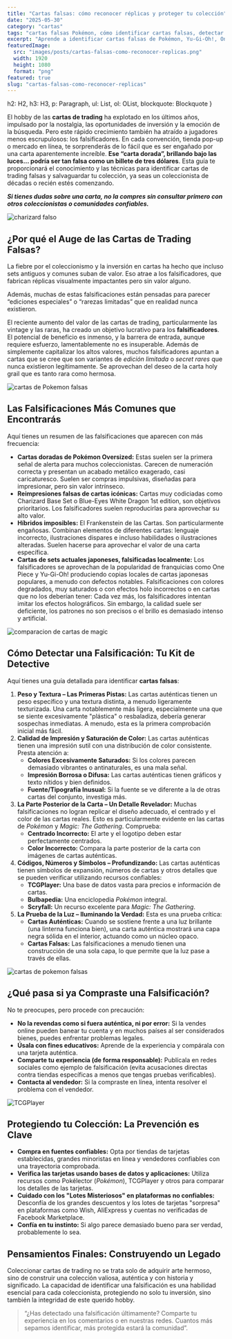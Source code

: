 ```yaml
---
title: "Cartas falsas: cómo reconocer réplicas y proteger tu colección"
date: "2025-05-30"
category: "cartas"
tags: "cartas falsas Pokémon, cómo identificar cartas falsas, detectar cartas de trading falsas, cartas fake Yu-Gi-Oh, cartas doradas falsas, proteger colección de cartas, diferencias carta original y falsa"
excerpt: "Aprende a identificar cartas falsas de Pokémon, Yu-Gi-Oh!, One Piece y más. Descubre los tipos de falsificaciones más comunes y cómo proteger tu colección con técnicas prácticas y recursos útiles."
featuredImage:
  src: "images/posts/cartas-falsas-como-reconocer-replicas.png"
  width: 1920
  height: 1080
  format: "png"
featured: true
slug: "cartas-falsas-como-reconocer-replicas"
---
```



  h2: H2,
  h3: H3,
  p: Paragraph,
  ul: List,
  ol: OList,
  blockquote: Blockquote
}

El hobby de las **cartas de trading** ha explotado en los últimos años, impulsado por la nostalgia, las oportunidades de inversión y la emoción de la búsqueda. Pero este rápido crecimiento también ha atraído a jugadores menos escrupulosos: los falsificadores. En cada convención, tienda pop-up o mercado en línea, te sorprenderás de lo fácil que es ser engañado por una carta aparentemente increíble. **Ese “carta dorada”, brillando bajo las luces... podría ser tan falsa como un billete de tres dólares**. Esta guía te proporcionará el conocimiento y las técnicas para identificar cartas de trading falsas y salvaguardar tu colección, ya seas un coleccionista de décadas o recién estés comenzando.

***Si tienes dudas sobre una carta, no la compres sin consultar primero con otros coleccionistas o comunidades confiables.***

<Image src="/images/posts/charizard-falso.webp" alt="charizard falso" className="rounded-xl shadow-md" />

## **¿Por qué el Auge de las Cartas de Trading Falsas?**

La fiebre por el coleccionismo y la inversión en cartas ha hecho que incluso sets antiguos y comunes suban de valor. Eso atrae a los falsificadores, que fabrican réplicas visualmente impactantes pero sin valor alguno.

Además, muchas de estas falsificaciones están pensadas para parecer “ediciones especiales” o “rarezas limitadas” que en realidad nunca existieron.

El reciente aumento del valor de las cartas de trading, particularmente las vintage y las raras, ha creado un objetivo lucrativo para los **falsificadores**. El potencial de beneficio es inmenso, y la barrera de entrada, aunque requiere esfuerzo, lamentablemente no es insuperable. Además de simplemente capitalizar los altos valores, muchos falsificadores apuntan a cartas que se cree que son variantes de *edición limitada* o *secret rares* que nunca existieron legítimamente. Se aprovechan del deseo de la carta holy grail que es tanto rara como hermosa.

<Image src="/images/posts/cartas-pokemon-doradas-falsas.png" alt="cartas de Pokemon falsas" className="rounded-xl shadow-md" />

## **Las Falsificaciones Más Comunes que Encontrarás**

Aquí tienes un resumen de las falsificaciones que aparecen con más frecuencia:

- **Cartas doradas de Pokémon Oversized:** Estas suelen ser la primera señal de alerta para muchos coleccionistas. Carecen de numeración correcta y presentan un acabado metálico exagerado, casi caricaturesco. Suelen ser compras impulsivas, diseñadas para impresionar, pero sin valor intrínseco.
- **Reimpresiones falsas de cartas icónicas:** Cartas muy codiciadas como Charizard Base Set o Blue-Eyes White Dragon 1st edition, son objetivos prioritarios. Los falsificadores suelen reproducirlas para aprovechar su alto valor.
- **Híbridos imposibles:** El Frankenstein de las Cartas. Son particularmente engañosas. Combinan elementos de diferentes cartas: lenguaje incorrecto, ilustraciones dispares e incluso habilidades o ilustraciones alteradas. Suelen hacerse para aprovechar el valor de una carta específica.
- **Cartas de sets actuales japoneses, falsificadas localmente:** Los falsificadores se aprovechan de la popularidad de franquicias como One Piece y Yu-Gi-Oh! produciendo copias locales de cartas japonesas populares, a menudo con defectos notables. Falsificaciones con colores degradados, muy saturados o con efectos holo incorrectos o en cartas que no los deberían tener: Cada vez más, los falsificadores intentan imitar los efectos holográficos. Sin embargo, la calidad suele ser deficiente, los patrones no son precisos o el brillo es demasiado intenso y artificial.

<Image src="/images/posts/misty-rainforest-real-vs-fake.webp" alt="comparacion de cartas de magic" className="rounded-xl shadow-md" />

## **Cómo Detectar una Falsificación: Tu Kit de Detective**

Aquí tienes una guía detallada para identificar **cartas falsas**:

1. **Peso y Textura – Las Primeras Pistas:** Las cartas auténticas tienen un peso específico y una textura distinta, a menudo ligeramente texturizada. Una carta notablemente más ligera, especialmente una que se siente excesivamente "plástica" o resbaladiza, debería generar sospechas inmediatas. A menudo, esta es la primera comprobación inicial más fácil.
2. **Calidad de Impresión y Saturación de Color:** Las cartas auténticas tienen una impresión sutil con una distribución de color consistente. Presta atención a:
    - **Colores Excesivamente Saturados:** Si los colores parecen demasiado vibrantes o antinaturales, es una mala señal.
    - **Impresión Borrosa o Difusa:** Las cartas auténticas tienen gráficos y texto nítidos y bien definidos.
    - **Fuente/Tipografía Inusual:** Si la fuente se ve diferente a la de otras cartas del conjunto, investiga más.
3. **La Parte Posterior de la Carta – Un Detalle Revelador:** Muchas falsificaciones no logran replicar el diseño adecuado, el centrado y el color de las cartas reales. Esto es particularmente evidente en las cartas de *Pokémon* y *Magic: The Gathering*. Comprueba:
    - **Centrado Incorrecto:** El arte y el logotipo deben estar perfectamente centrados.
    - **Color Incorrecto:** Compara la parte posterior de la carta con imágenes de cartas auténticas.
4. **Códigos, Números y Símbolos – Profundizando:** Las cartas auténticas tienen símbolos de expansión, números de cartas y otros detalles que se pueden verificar utilizando recursos confiables:
    - **TCGPlayer:** Una base de datos vasta para precios e información de cartas.
    - **Bulbapedia:** Una enciclopedia *Pokémon* integral.
    - **Scryfall:** Un recurso excelente para *Magic: The Gathering*.
5. **La Prueba de la Luz – Iluminando la Verdad:** Esta es una prueba crítica:
    - **Cartas Auténticas:** Cuando se sostiene frente a una luz brillante (una linterna funciona bien), una carta auténtica mostrará una capa negra sólida en el interior, actuando como un núcleo opaco.
    - **Cartas Falsas:** Las falsificaciones a menudo tienen una construcción de una sola capa, lo que permite que la luz pase a través de ellas.

<Image src="/images/posts/fake-pokemon-tcg.jpg" alt="cartas de pokemon falsas" className="rounded-xl shadow-md" />

## **¿Qué pasa si ya Compraste una Falsificación?**

No te preocupes, pero procede con precaución:

- **No la revendas como si fuera auténtica, ni por error:** Si la vendes online pueden banear tu cuenta y en muchos países al ser considerados bienes, puedes enfrentar problemas legales.
- **Úsala con fines educativos:** Aprende de la experiencia y compárala con una tarjeta auténtica.
- **Comparte tu experiencia (de forma responsable):** Publícala en redes sociales como ejemplo de falsificación (evita acusaciones directas contra tiendas específicas a menos que tengas pruebas verificables).
- **Contacta al vendedor:** Si la compraste en línea, intenta resolver el problema con el vendedor.

<Image src="/images/posts/tcgplayer.png" alt="TCGPlayer" className="rounded-xl shadow-md" />

## **Protegiendo tu Colección: La Prevención es Clave**

- **Compra en fuentes confiables:** Opta por tiendas de tarjetas establecidas, grandes minoristas en línea y vendedores confiables con una trayectoria comprobada.
- **Verifica las tarjetas usando bases de datos y aplicaciones:** Utiliza recursos como Pokélector (*Pokémon*), TCGPlayer y otros para comparar los detalles de las tarjetas.
- **Cuidado con los "Lotes Misteriosos" en plataformas no confiables:** Desconfía de los grandes descuentos y los lotes de tarjetas "sorpresa" en plataformas como Wish, AliExpress y cuentas no verificadas de Facebook Marketplace.
- **Confía en tu instinto:** Si algo parece demasiado bueno para ser verdad, probablemente lo sea.

## **Pensamientos Finales: Construyendo un Legado**

Coleccionar cartas de trading no se trata solo de adquirir arte hermoso, sino de construir una colección valiosa, auténtica y con historia y significado. La capacidad de identificar una falsificación es una habilidad esencial para cada coleccionista, protegiendo no solo tu inversión, sino también la integridad de este querido hobby.

> “¿Has detectado una falsificación últimamente? Comparte tu experiencia en los comentarios o en nuestras redes. Cuantos más sepamos identificar, más protegida estará la comunidad”.
>

<CTA category={frontmatter.category} />
